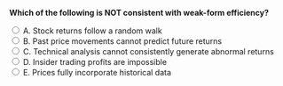::: {.question-block}

<form onsubmit="event.preventDefault(); checkAnswer('module5_mcq_q33')" data-correct-answer="D">
<strong style="display: block;">Which of the following is NOT consistent with weak-form efficiency?</strong>

<label><input type="radio" name="module5_mcq_q33" value="A"> A. Stock returns follow a random walk</label><br>
<label><input type="radio" name="module5_mcq_q33" value="B"> B. Past price movements cannot predict future returns</label><br>
<label><input type="radio" name="module5_mcq_q33" value="C"> C. Technical analysis cannot consistently generate abnormal returns</label><br>
<label><input type="radio" name="module5_mcq_q33" value="D"> D. Insider trading profits are impossible</label><br>
<label><input type="radio" name="module5_mcq_q33" value="E"> E. Prices fully incorporate historical data</label><br>
</form>

<div id="feedback-module5_mcq_q33" class="feedback" data-status="" style="display:none;">
✅ Correct: D. Weak-form efficiency addresses only past price information. Insider trading relates to strong-form efficiency, not weak-form.
</div>

:::
